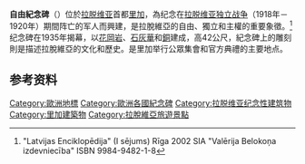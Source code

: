 {{Infobox Military Memorial
|name=自由紀念碑<br/><small>（Brīvības piemineklis）</small>
|body=里加纪念碑机构
|image=[[File:Freedom_monument_(Riga)_20180808.jpg|300px]]
|commemorates=在拉脱维亚独立战争（1918年－1920年）期间阵亡的军人而兴建
|coordinates={{Coord|56|57|5|N|24|6|47|E|region:LV_type:landmark|display=inline,title}}<br/>[[拉脱维亚|拉脱维亚]][[里加|里加]]
|designer=[[卡尔利斯·扎列|卡尔利斯·扎列]]
|inscription=TĒVZEMEI<br/><small>UN</small><br/>BRĪVĪBAI<br/>（拉脱维亚语：“为了祖国与自由”）
|unveiled=1935年11月18日
}}

'''自由紀念碑'''（{{lang-lv|Brīvības piemineklis}}）位於[[拉脱维亚|拉脱维亚]]首都[[里加|里加]]，為纪念在[[拉脱维亚独立战争|拉脱维亚独立战争]]（1918年－1920年）期間阵亡的军人而興建，是拉脫維亞的自由、獨立和主權的重要象徵。<ref name="Latvijas Enciklopēdija"> "Latvijas Enciklopēdija" (I sējums) Rīga 2002 SIA "Valērija Belokoņa izdevniecība" ISBN 9984-9482-1-8</ref>纪念碑在1935年揭幕，以[[花岡岩|花岡岩]]、[[石灰華|石灰華]]和[[銅|銅]]建成，高42公尺，紀念碑上的雕刻則是描述拉脫維亞的文化和歷史。是里加举行公眾集會和官方典禮的主要地点。

== 参考资料 ==
{{reflist}}

{{Commonscat|Freedom monument (Riga)}}
{{European building-stub}}

[[Category:歐洲地標|Category:歐洲地標]]
[[Category:歐洲各國紀念碑|Category:歐洲各國紀念碑]]
[[Category:拉脱维亚纪念性建筑物|Category:拉脱维亚纪念性建筑物]]
[[Category:里加建築物|Category:里加建築物]]
[[Category:拉脫維亞旅遊景點|Category:拉脫維亞旅遊景點]]